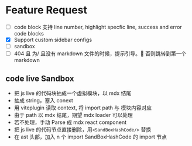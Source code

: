 # Feature Request

- [ ] code block 支持 line number, highlight specfic line, success and error code blocks
- [x] Support custom sidebar configs
- [ ] sandbox
- [ ] 404 且 为/ 且没有 markdown 文件的时候，提示引导。 否则跳转到第一个 markdown

## code live Sandbox

- 把 js live 的代码块抽成一个虚拟模块，以 mdx 结尾
- 抽成 string，塞入 conext
- 用 viteplugin 读取 context, 将 import path 与 模块内容对应
- 由于 path 以 mdx 结尾，期望 mdx loader 可以处理
- 若不处理，手动 Parse 成 mdx react component
- 把 js live 的代码节点直接删除，用`<SandBoxHashCode/>` 替换
- 在 ast 头部，加入 n 个 import SandBoxHashCode 的 import 节点
